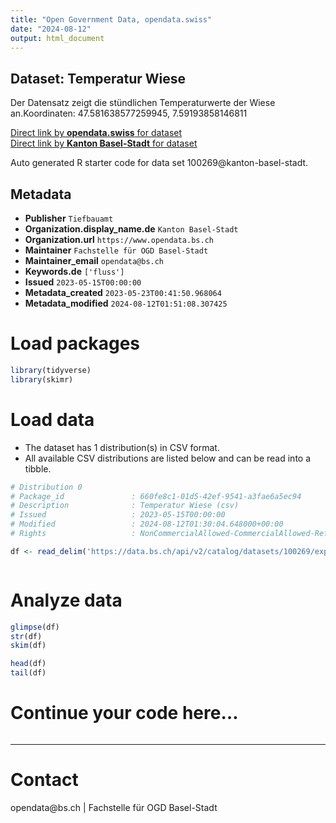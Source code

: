 ```yaml
---
title: "Open Government Data, opendata.swiss"
date: "2024-08-12"
output: html_document
---
```


## Dataset: Temperatur Wiese

Der Datensatz zeigt die stündlichen Temperaturwerte der Wiese an.Koordinaten: 47.581638577259945, 7.59193858146811

[Direct link by **opendata.swiss** for dataset](https://opendata.swiss/de/dataset/temperatur-wiese)<br>
[Direct link by **Kanton Basel-Stadt** for dataset](https://data.bs.ch/explore/dataset/100269/)

Auto generated R starter code for data set 100269@kanton-basel-stadt.

## Metadata

- **Publisher** `Tiefbauamt`
- **Organization.display_name.de** `Kanton Basel-Stadt`
- **Organization.url** `https://www.opendata.bs.ch`
- **Maintainer** `Fachstelle für OGD Basel-Stadt`
- **Maintainer_email** `opendata@bs.ch`
- **Keywords.de** `['fluss']`
- **Issued** `2023-05-15T00:00:00`
- **Metadata_created** `2023-05-23T00:41:50.968064`
- **Metadata_modified** `2024-08-12T01:51:08.307425`


# Load packages

```r

library(tidyverse)
library(skimr)

```

# Load data

-   The dataset has 1 distribution(s) in CSV format.
-   All available CSV distributions are listed below and can be read into a tibble.

```r

# Distribution 0
# Package_id               : 660fe8c1-01d5-42ef-9541-a3fae6a5ec94
# Description              : Temperatur Wiese (csv)
# Issued                   : 2023-05-15T00:00:00
# Modified                 : 2024-08-12T01:30:04.648000+00:00
# Rights                   : NonCommercialAllowed-CommercialAllowed-ReferenceRequired

df <- read_delim('https://data.bs.ch/api/v2/catalog/datasets/100269/exports/csv?use_labels=true')



```

# Analyze data

```r

glimpse(df)
str(df)
skim(df)

head(df)
tail(df)

```

# Continue your code here...

```r

```

------------------------------------------------------------------------

# Contact

opendata@bs.ch | Fachstelle für OGD Basel-Stadt
